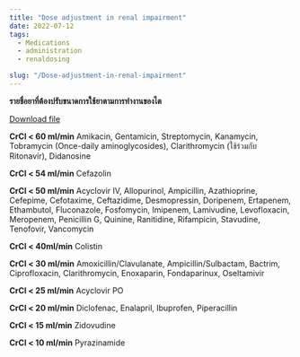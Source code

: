 ```yaml
---
title: "Dose adjustment in renal impairment"
date: 2022-07-12
tags:
  - Medications
  - administration
  - renaldosing

slug: "/Dose-adjustment-in-renal-impairment"
---
```


**รายชื่อยาที่ต้องปรับขนาดการใช้ยาตามการทำงานของไต**

[Download file](./drugdosingguideline.pdf)

**CrCl < 60 ml/min**
Amikacin, Gentamicin, Streptomycin, Kanamycin, Tobramycin (Once-daily aminoglycosides), Clarithromycin (ใช้ร่วมกับ Ritonavir), Didanosine

**CrCl < 54 ml/min**
Cefazolin

**CrCl < 50 ml/min**
Acyclovir IV, Allopurinol, Ampicillin, Azathioprine, Cefepime, Cefotaxime, Ceftazidime, Desmopressin, Doripenem, Ertapenem, Ethambutol, Fluconazole, Fosfomycin, Imipenem, Lamivudine, Levofloxacin, Meropenem, Penicillin G, Quinine, Ranitidine, Rifampicin, Stavudine, Tenofovir, Vancomycin

**CrCl < 40ml/min**
Colistin

**CrCl < 30 ml/min**
Amoxicillin/Clavulanate, Ampicillin/Sulbactam, Bactrim, Ciprofloxacin, Clarithromycin, Enoxaparin, Fondaparinux, Oseltamivir

**CrCl < 25 ml/min**
Acyclovir PO

**CrCl < 20 ml/min**
Diclofenac, Enalapril, Ibuprofen, Piperacillin

**CrCl < 15 ml/min**
Zidovudine

**CrCl < 10 ml/min**
Pyrazinamide
